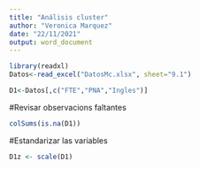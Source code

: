 ---
title: "Análisis cluster"
author: "Veronica Marquez"
date: "22/11/2021"
output: word_document
---


```{r}
library(readxl)
Datos<-read_excel("DatosMc.xlsx", sheet="9.1")
```

```{r}
D1<-Datos[,c("FTE","PNA","Ingles")]

```

#Revisar observacions faltantes
```{r}
colSums(is.na(D1))

```

#Estandarizar las variables
```{r}
D1z <- scale(D1)

```


